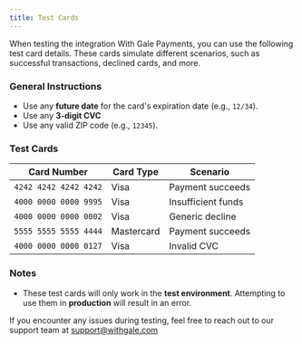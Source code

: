 ```yaml
---
title: Test Cards
---
```




When testing the integration With Gale Payments, you can use the following test card details. These cards simulate different scenarios, such as successful transactions, declined cards, and more.

### General Instructions

- Use any **future date** for the card's expiration date (e.g., `12/34`).
- Use any **3-digit CVC**
- Use any valid ZIP code (e.g., `12345`).

### Test Cards

| Card Number       | Card Type         | Scenario                                   |
|-------------------|-------------------|-------------------------------------------|
| `4242 4242 4242 4242` | Visa              | Payment succeeds                          |
| `4000 0000 0000 9995` | Visa              | Insufficient funds  |
| `4000 0000 0000 0002` | Visa              | Generic decline                        |
| `5555 5555 5555 4444` | Mastercard        | Payment succeeds                          |
| `4000 0000 0000 0127` | Visa              | Invalid CVC                               |



### Notes

- These test cards will only work in the **test environment**. Attempting to use them in **production** will result in an error.

If you encounter any issues during testing, feel free to reach out to our support team at support@withgale.com 
